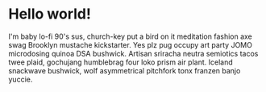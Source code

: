 # Hello world!

I'm baby lo-fi 90's sus, church-key put a bird on it meditation fashion axe swag Brooklyn mustache kickstarter. Yes plz pug occupy art party JOMO microdosing quinoa DSA bushwick. Artisan sriracha neutra semiotics tacos twee plaid, gochujang humblebrag four loko prism air plant. Iceland snackwave bushwick, wolf asymmetrical pitchfork tonx franzen banjo yuccie. 